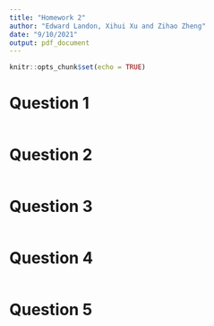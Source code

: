 ```yaml
---
title: "Homework 2"
author: "Edward Landon, Xihui Xu and Zihao Zheng"
date: "9/10/2021"
output: pdf_document
---
```


```r
knitr::opts_chunk$set(echo = TRUE)
```

# Question 1

```r

```

# Question 2

```r

```

# Question 3

```r

```

# Question 4

```r

```

# Question 5

```r

```



